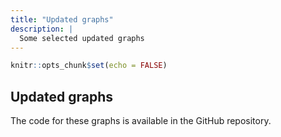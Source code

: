 ```yaml
---
title: "Updated graphs"
description: |
  Some selected updated graphs
---
```


```r
knitr::opts_chunk$set(echo = FALSE)
```

## Updated graphs

The code for these graphs is available in the GitHub repository.
